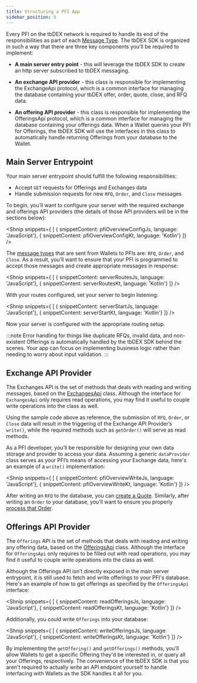 ```yaml
---
title: Structuring a PFI App
sidebar_position: 5
---
```



<LanguageSwitcher languages="JavaScript, Kotlin"/>

Every PFI on the tbDEX network is required to handle its end of the responsibilities as part of each [Message Type](/docs/tbdex/message-types). The tbDEX SDK is organized in such a way that there are three key components you'll be required to implement:

* **A main server entry point** - this will leverage the tbDEX SDK to create an http server subscribed to tbDEX messaging.

* **An exchange API provider** - this class is responsible for implementing the ExchangeApi protocol, which is a common interface for managing the database containing your tbDEX offer, order, quote, close, and RFQ data.

* **An offering API provider** - this class is responsible for implementing the OfferingsApi protocol, which is a common interface for managing the database containing your offerings data. When a Wallet queries your PFI for Offerings, the tbDEX SDK will use the interfaces in this class to automatically handle returning Offerings from your database to the Wallet.


## Main Server Entrypoint

Your main server entrypoint should fulfill the following responsibilities:

* Accept `GET` requests for Offerings and Exchanges data
* Handle submission requests for new `RFQ`, `Order`, and `Close` messages

To begin, you’ll want to configure your server with the required exchange and offerings API providers (the details of those API providers will be in the sections below):

<Shnip snippets={
  [
    { snippetContent: pfiOverviewConfigJs, language: 'JavaScript'},
    { snippetContent: pfiOverviewConfigKt, language: 'Kotlin'}
  ]} />

The [message types](/docs/tbdex/message-types) that are sent from Wallets to PFIs are: `RFQ`, `Order`, and `Close`. 
As a result, you’ll want to ensure that your PFI is programmed to accept those messages and create appropriate messages in response:

<Shnip snippets={
  [
    { snippetContent: serverRoutesJs, language: 'JavaScript'},
    { snippetContent: serverRoutesKt, language: 'Kotlin'}
  ]} />

With your routes configured, set your server to begin listening:

<Shnip snippets={
  [
    { snippetContent: serverStartJs, language: 'JavaScript'},
    { snippetContent: serverStartKt, language: 'Kotlin'}
  ]} />

Now your server is configured with the appropriate routing setup.

:::note
Error handling for things like duplicate RFQs, invalid data, and non-existent Offerings is automatically handled by the tbDEX SDK behind the scenes. Your app can focus on implementing business logic rather than needing to worry about input validation.
:::

## Exchange API Provider

The Exchanges API is the set of methods that deals with reading and writing messages, based on the [ExchangesApi](https://tbd54566975.github.io/tbdex-js/interfaces/_tbdex_http_server.ExchangesApi.html) class. 
Although the interface for `ExchangesApi` only requires read operations, you may find it useful to couple write operations into the class as well. 

Using the sample code above as reference, the submission of `RFQ`, `Order`, or `Close` data will result in the triggering of the Exchange API Provider’s `write()`, while the required methods such as `getOrder()` will serve as read methods. 

As a PFI developer, you’ll be responsible for designing your own data storage and provider to access your data. 
Assuming a generic `dataProvider` class serves as your PFI’s means of accessing your Exchange data, here's an example of a `write()` implementation:

<Shnip snippets={
  [
    { snippetContent: pfiOverviewWriteJs, language: 'JavaScript'},
    { snippetContent: pfiOverviewWriteKt, language: 'Kotlin'}
  ]} />

After writing an `RFQ` to the database, you can [create a Quote](/docs/tbdex/pfi/creating-quotes). 
Similarly, after writing an `Order` to your database, you’ll want to ensure you properly [process that Order](/docs/tbdex/pfi/processing-orders).


## Offerings API Provider

The `Offerings` API is the set of methods that deals with reading and writing any offering data, based on the [OfferingsApi](https://tbd54566975.github.io/tbdex-js/interfaces/_tbdex_http_server.OfferingsApi.html) class. Although the interface for `OfferingsApi` only requires to be filled out with read operations, you may find it useful to couple write operations into the class as well. 

Although the Offerings API isn’t directly exposed in the main server entrypoint, it is still used to fetch and write offerings to your PFI's database. 
Here's an example of how to get offerings as specified by the `OfferingsApi` interface:

<Shnip snippets={
  [
    { snippetContent: readOfferingsJs, language: 'JavaScript'},
    { snippetContent: readOfferingsKt, language: 'Kotlin'}
  ]} />

Additionally, you could write `Offerings` into your database:

<Shnip snippets={
  [
    { snippetContent: writeOfferingsJs, language: 'JavaScript'},
    { snippetContent: writeOfferingsKt, language: 'Kotlin'}
  ]} />

By implementing the `getOffering()` and `getOfferings()` methods, you'll allow Wallets to get a specific Offering they'd be interested in, or query all your Offerings, respectively. The convenience of the tbDEX SDK is that you aren't required to actually write an API endpoint yourself to handle interfacing with Wallets as the SDK handles it all for you.